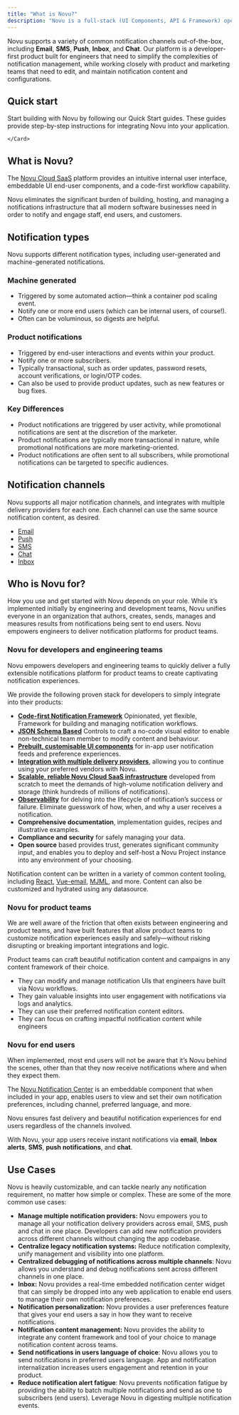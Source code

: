 ```yaml
---
title: "What is Novu?"
description: "Novu is a full-stack (UI Components, API & Framework) open source notification infrastructure platform for building, managing, delivering, and monitoring all types of end-user notifications."
---
```


Novu supports a variety of common notification channels out-of-the-box, including **Email**, **SMS**, **Push**, **Inbox**, and **Chat**. Our platform is a developer-first product built for engineers that need to simplify the complexities of notification management, while working closely with product and marketing teams that need to edit, and maintain notification content and configurations.

## Quick start
Start building with Novu by following our Quick Start guides. These guides provide step-by-step instructions for integrating Novu into your application.

<CardGroup cols={3}>
    <Card title="Next.js" color="#00D7FE" href="/quickstart/next">
    </Card>
    <Card title="Express.js" color="#47BA87" href="/quickstart/express">
    </Card>
    <Card title="Remix"  color="#BC002C" href="/quickstart/remix">
    </Card>
    <Card title="Svelte" color="#16a34a" href="/quickstart/svelte">
    </Card>
    <Card title="Nuxt" color="#16a34a" href="/quickstart/nuxt">
    </Card>
    <Card
        title="H3"
        color="#16a34a"
        href="/quickstart/h3">

    </Card>
</CardGroup>

## What is Novu?
The [Novu Cloud SaaS](https://web.novu.co) platform provides an intuitive internal user interface, embeddable UI end-user components, and a code-first workflow capability.

Novu eliminates the significant burden of building, hosting, and managing a notifications infrastructure that all modern software businesses need in order to notify and engage staff, end users, and customers.

<EchoTerminal />

## Notification types

Novu supports different notification types, including user-generated and machine-generated notifications.

### Machine generated

- Triggered by some automated action—think a container pod scaling event.
- Notify one or more end users (which can be internal users, of course!).
- Often can be voluminous, so digests are helpful.

### Product notifications

- Triggered by end-user interactions and events within your product.
- Notify one or more subscribers.
- Typically transactional, such as order updates, password resets, account verifications, or login/OTP codes.
- Can also be used to provide product updates, such as new features or bug fixes.

### Key Differences

- Product notifications are triggered by user activity, while promotional notifications are sent at the discretion of the marketer.
- Product notifications are typically more transactional in nature, while promotional notifications are more marketing-oriented.
- Product notifications are often sent to all subscribers, while promotional notifications can be targeted to specific audiences.

## Notification channels
Novu supports all major notification channels, and integrates with multiple delivery providers for each one. Each channel can use the same source notification content, as desired.
- [Email](/channels-and-providers/email/overview)
- [Push](/channels-and-providers/push/overview)
- [SMS](/channels-and-providers/sms/overview)
- [Chat](/channels-and-providers/chat/overview)
- [Inbox](/channels-and-providers/in-app/introduction)

## Who is Novu for?

How you use and get started with Novu depends on your role. While it’s implemented initially by engineering and development teams, Novu unifies everyone in an organization that authors, creates, sends, manages and measures results from notifications being sent to end users. Novu empowers engineers to deliver notification platforms for product teams.

### Novu for developers and engineering teams

Novu empowers developers and engineering teams to quickly deliver a fully extensible notifications platform for product teams to create captivating notification experiences.

We provide the following proven stack for developers to simply integrate into their products:

- **[Code-first Notification Framework](/api-reference/overview)** Opinionated, yet flexible, Framework for building and managing notification workflows.
- **[JSON Schema Based](/api-reference/overview)** Controls to craft a no-code visual editor to enable non-technical team member to modify content and behaviour.
- **[Prebuilt, customisable UI components](/notification-center/introduction#ui-libraries)** for in-app user notification feeds and preference experiences.
- **[Integration with multiple delivery providers](/channels-and-providers/introduction)**, allowing you to continue using your preferred vendors with Novu.
- **[Scalable, reliable Novu Cloud SaaS infrastructure](https://web.novu.co)** developed from scratch to meet the demands of high-volume notification delivery and storage (think hundreds of millions of notifications).
- **[Observability](/activity-feed/introduction)** for delving into the lifecycle of notification’s success or failure.  Eliminate guesswork of how, when, and why a user receives a notification.
- **Comprehensive documentation**, implementation guides, recipes and illustrative examples.
- **Compliance and security** for safely managing your data.
- **Open source** based provides trust, generates significant community input, and enables you to deploy and self-host a Novu Project instance into any environment of your choosing.

Notification content can be written in a variety of common content tooling, including [React](/framework/integrations/react-email), [Vue-email](/framework/integrations/vue-email), [MJML](/guides/framework-guides/framework-mjml), and more. Content can also be customized and hydrated using any datasource.


### Novu for product teams

We are well aware of the friction that often exists between engineering and product teams, and have built features that allow product teams to customize notification experiences easily and safely—without risking disrupting or breaking important integrations and logic.

Product teams can craft beautiful notification content and campaigns in any content framework of their choice.

- They can modify and manage notification UIs that engineers have built via Novu workflows.
- They gain valuable insights into user engagement with notifications via logs and analytics.
- They can use their preferred notification content editors.
- They can focus on crafting impactful notification content while engineers

### Novu for end users

When implemented, most end users will not be aware that it’s Novu behind the scenes, other than that they now receive notifications where and when they expect them.

The [Novu Notification Center](/notification-center/introduction) is an embeddable component that when included in your app, enables users to view and set their own notification preferences, including channel, preferred language, and more.

Novu ensures fast delivery and beautiful notification experiences for end users regardless of the channels involved.

With Novu, your app users receive instant notifications via **email**, **Inbox alerts**, **SMS**, **push notifications**, and **chat**.

## Use Cases

Novu is heavily customizable, and can tackle nearly any notification requirement, no matter how simple or complex. These are some of the more common use cases:

- **Manage multiple notification providers:** Novu empowers you to manage all your notification delivery providers across email, SMS, push and chat in one place. Developers can add new notification providers across different channels without changing the app codebase.
- **Centralize legacy notification systems:** Reduce notification complexity, unify management and visibility into one platform.
- **Centralized debugging of notifications across multiple channels**: Novu allows you understand and debug notifications sent across different channels in one place.
- **Inbox:** Novu provides a real-time embedded notification center widget that can simply be dropped into any web application to enable end users to manage their own notification preferences.
- **Notification personalization:** Novu provides a user preferences feature that gives your end users a say in how they want to receive notifications.
- **Notification content management:** Novu provides the ability to integrate any content framework and tool of your choice to manage notification content across teams.
- **Send notifications in users language of choice**: Novu allows you to send notifications in preferred users language. App and notification internalization increases users engagement and retention in your product.
- **Reduce notification alert fatigue**: Novu prevents notification fatigue by providing the ability to batch multiple notifications and send as one to subscribers (end users). Leverage Novu in digesting multiple notification events.
